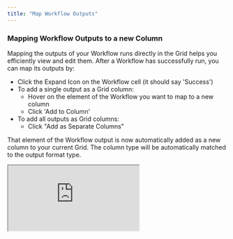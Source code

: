 ```yaml
---
title: "Map Workflow Outputs"
---
```


### Mapping Workflow Outputs to a new Column

Mapping the outputs of your Workflow runs directly in the Grid helps you efficiently view and edit them. After a Workflow has successfully run, you can map its outputs by:

- Click the Expand Icon on the Workflow cell (it should say 'Success')
- To add a single output as a Grid column:
  - Hover on the element of the Workflow you want to map to a new column
  - Click 'Add to Column'
- To add all outputs as Grid columns:
  - Click "Add as Separate Columns"

That element of the Workflow output is now automatically added as a new column to your current Grid. The column type will be automatically matched to the output format type.

<Frame>
<iframe
  src="https://demo.arcade.software/SSS6zbUdFBiBKY5Yf5pf?embed"
  title="Arcade demo"
  allowFullScreen
  allow="clipboard-write"
  className="w-full rounded-xl"
  style={{width: '100%', maxWidth: '100%', aspectRatio: '1.5 / 1', height: '100%', border: 'none'}}
></iframe>
</Frame>
